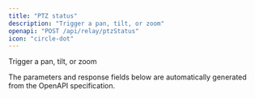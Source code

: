 ```yaml
---
title: "PTZ status"
description: "Trigger a pan, tilt, or zoom"
openapi: "POST /api/relay/ptzStatus"
icon: "circle-dot"
---
```


Trigger a pan, tilt, or zoom

<Note>
The parameters and response fields below are automatically generated from the OpenAPI specification.
</Note>
